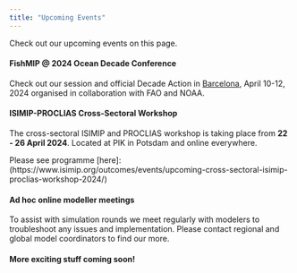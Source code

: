 ```yaml
---
title: "Upcoming Events"
---
```


Check out our upcoming events on this page.

<!-- #### **2024 Kick-off: Community Online Meeting:**  -->

<!-- \[date TBA in February 2024\]\ -->
<!-- Join to hear about our highlights from 2023 and our plans for 2024 and beyond! -->

#### **FishMIP \@ 2024 Ocean Decade Conference**

Check out our session and official Decade Action in [Barcelona](https://oceandecade.org/events/2024-ocean-decade-conference/), April 10-12, 2024 organised in collaboration with FAO and NOAA.

#### **ISIMIP-PROCLIAS Cross-Sectoral Workshop**

The cross-sectoral ISIMIP and PROCLIAS workshop is taking place from **22 - 26 April 2024**. Located at PIK in Potsdam and online everywhere.

Please see programme [here]: (https://www.isimip.org/outcomes/events/upcoming-cross-sectoral-isimip-proclias-workshop-2024/)

#### **Ad hoc online modeller meetings**

To assist with simulation rounds we meet regularly with modelers to troubleshoot any issues and implementation. Please contact regional and global model coordinators to find our more.

#### **More exciting stuff coming soon!**
